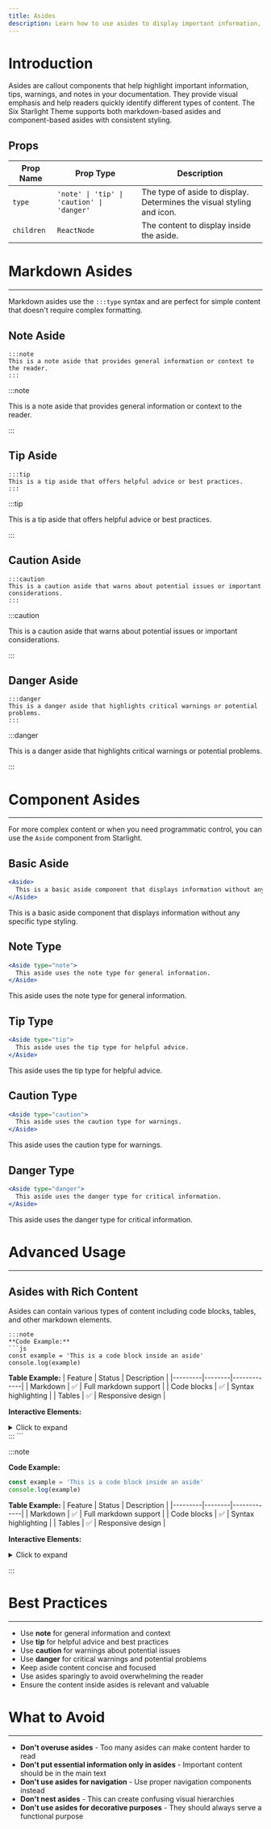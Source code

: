 ```yaml
---
title: Asides
description: Learn how to use asides to display important information, tips, warnings, and notes in your documentation with different types and styling options.
---
```


# Introduction

Asides are callout components that help highlight important information, tips, warnings, and notes in your documentation. They provide visual emphasis and help readers quickly identify different types of content. The Six Starlight Theme supports both markdown-based asides and component-based asides with consistent styling.

## Props

| Prop Name  | Prop Type                                  | Description                                                           |
|------------|--------------------------------------------|-----------------------------------------------------------------------|
| `type`     | `'note' \| 'tip' \| 'caution' \| 'danger'` | The type of aside to display. Determines the visual styling and icon. |
| `children` | `ReactNode`                                | The content to display inside the aside.                              |

# Markdown Asides
----

Markdown asides use the `:::type` syntax and are perfect for simple content that doesn't require complex formatting.

## Note Aside

```
:::note
This is a note aside that provides general information or context to the reader.
:::
```

:::note

This is a note aside that provides general information or context to the reader.

:::

## Tip Aside

```
:::tip
This is a tip aside that offers helpful advice or best practices.
:::
```

:::tip

This is a tip aside that offers helpful advice or best practices.

:::

## Caution Aside

```
:::caution
This is a caution aside that warns about potential issues or important considerations.
:::
```

:::caution

This is a caution aside that warns about potential issues or important considerations.

:::

## Danger Aside

```
:::danger
This is a danger aside that highlights critical warnings or potential problems.
:::
```

:::danger

This is a danger aside that highlights critical warnings or potential problems.

:::

# Component Asides
----

For more complex content or when you need programmatic control, you can use the `Aside` component from Starlight.


## Basic Aside

```jsx
<Aside>
  This is a basic aside component that displays information without any specific type styling.
</Aside>
```

<Aside>
  This is a basic aside component that displays information without any specific type styling.
</Aside>

## Note Type

```jsx
<Aside type="note">
  This aside uses the note type for general information.
</Aside>
```

<Aside type="note">
  This aside uses the note type for general information.
</Aside>

## Tip Type

```jsx
<Aside type="tip">
  This aside uses the tip type for helpful advice.
</Aside>
```

<Aside type="tip">
  This aside uses the tip type for helpful advice.
</Aside>

## Caution Type

```jsx
<Aside type="caution">
  This aside uses the caution type for warnings.
</Aside>
```

<Aside type="caution">
  This aside uses the caution type for warnings.
</Aside>

## Danger Type

```jsx
<Aside type="danger">
  This aside uses the danger type for critical information.
</Aside>
```

<Aside type="danger">
  This aside uses the danger type for critical information.
</Aside>

# Advanced Usage
----

## Asides with Rich Content

Asides can contain various types of content including code blocks, tables, and other markdown elements.

```
:::note
**Code Example:**
```js
const example = 'This is a code block inside an aside'
console.log(example)
```

**Table Example:**
| Feature | Status | Description |
|---------|--------|-------------|
| Markdown | ✅ | Full markdown support |
| Code blocks | ✅ | Syntax highlighting |
| Tables | ✅ | Responsive design |

**Interactive Elements:**
<details>
<summary>Click to expand</summary>
This is a collapsible section within an aside that can contain additional information.
</details>
:::
```

:::note

**Code Example:**
```js
const example = 'This is a code block inside an aside'
console.log(example)
```

**Table Example:**
| Feature | Status | Description |
|---------|--------|-------------|
| Markdown | ✅ | Full markdown support |
| Code blocks | ✅ | Syntax highlighting |
| Tables | ✅ | Responsive design |

**Interactive Elements:**
<details>
<summary>Click to expand</summary>

This is a collapsible section within an aside that can contain additional information.

</details>

:::

# Best Practices
----

- Use **note** for general information and context
- Use **tip** for helpful advice and best practices  
- Use **caution** for warnings about potential issues
- Use **danger** for critical warnings and potential problems
- Keep aside content concise and focused
- Use asides sparingly to avoid overwhelming the reader
- Ensure the content inside asides is relevant and valuable

# What to Avoid
----

- **Don't overuse asides** - Too many asides can make content harder to read
- **Don't put essential information only in asides** - Important content should be in the main text
- **Don't use asides for navigation** - Use proper navigation components instead
- **Don't nest asides** - This can create confusing visual hierarchies
- **Don't use asides for decorative purposes** - They should always serve a functional purpose